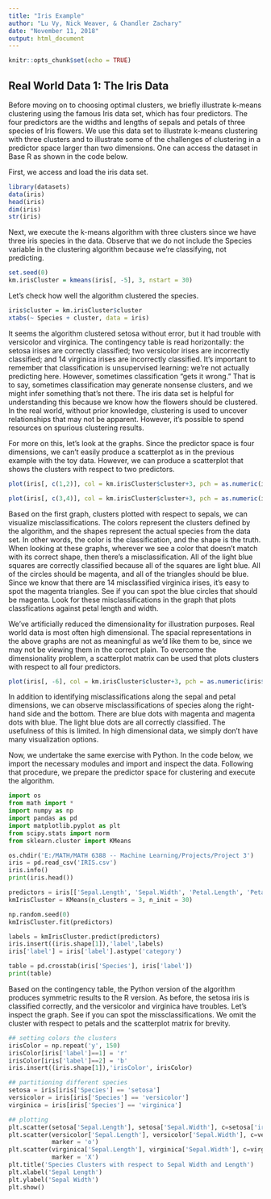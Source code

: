 ---
title: "Iris Example"
author: "Lu Vy, Nick Weaver, & Chandler Zachary"
date: "November 11, 2018"
output: html_document
---

```{r setup, include=FALSE}
knitr::opts_chunk$set(echo = TRUE)
```

## Real World Data 1: The Iris Data

Before moving on to choosing optimal clusters, we briefly illustrate k-means clustering using the famous Iris data set, which has four predictors. The four predictors are the widths and lengths of sepals and petals of three species of Iris flowers. We use this data set to illustrate k-means clustering with three clusters and to illustrate some of the challenges of clustering in a predictor space larger than two dimensions. One can access the dataset in Base R as shown in the code below.

First, we access and load the iris data set.

```{r}
library(datasets)
data(iris)
head(iris)
dim(iris)
str(iris)
```

Next, we execute the k-means algorithm with three clusters since we have three iris species in the data. Observe that we do not include the Species variable in the clustering algorithm because we're classifying, not predicting.

```{r}
set.seed(0)
km.irisCluster = kmeans(iris[, -5], 3, nstart = 30)
```

Let's check how well the algorithm clustered the species.

```{r}
iris$cluster = km.irisCluster$cluster
xtabs(~ Species + cluster, data = iris)
```

It seems the algorithm clustered setosa without error, but it had trouble with versicolor and virginica. The contingency table is read horizontally: the setosa irises are correctly classified; two versicolor irises are incorrectly classified; and 14 virginica irises are incorrectly classified. It's important to remember that classification is unsupervised learning: we're not actually predicting here. However, sometimes classification "gets it wrong." That is to say, sometimes classification may generate nonsense clusters, and we might infer something that's not there. The iris data set is helpful for understanding this because we know how the flowers should be clustered. In the real world, without prior knowledge, clustering is used to uncover relationships that may not be apparent. However, it's possible to spend resources on spurious clustering results.

For more on this, let's look at the graphs. Since the predictor space is four dimensions, we can't easily produce a scatterplot as in the previous example with the toy data. However, we can produce a scatterplot that shows the clusters with respect to two predictors.

```{r}
plot(iris[, c(1,2)], col = km.irisCluster$cluster+3, pch = as.numeric(iris$Species)+14, cex = 2, main = "Species Clusters with Respect to Sepal Length and Width")

plot(iris[, c(3,4)], col = km.irisCluster$cluster+3, pch = as.numeric(iris$Species)+14, cex = 2, main = "Species Clusters with Respect to Petal Length and Width")
```

Based on the first graph, clusters plotted with respect to sepals, we can visualize misclassifications. The colors represent the clusters defined by the algorithm, and the shapes represent the actual species from the data set. In other words, the color is the classification, and the shape is the truth. When looking at these graphs, wherever we see a color that doesn't match with its correct shape, then there's a misclassification. All of the light blue squares are correctly classified because all of the squares are light blue. All of the circles should be magenta, and all of the triangles should be blue. Since we know that there are 14 misclassified virginica irises, it's easy to spot the magenta triangles. See if you can spot the blue circles that should be magenta. Look for these misclassifications in the graph that plots classfications against petal length and width.

We've artificially reduced the dimensionality for illustration purposes. Real world data is most often high dimensional. The spacial representations in the above graphs are not as meaningful as we'd like them to be, since we may not be viewing them in the correct plain. To overcome the dimensionality problem, a scatterplot matrix can be used that plots clusters with respect to all four predictors.

```{r}
plot(iris[, -6], col = km.irisCluster$cluster+3, pch = as.numeric(iris$Species)+14, cex = 2, main = "Predicted Species by Clusters")
```

In addition to identifying misclassifications along the sepal and petal dimensions, we can observe misclassifications of species along the right-hand side and the bottom. There are blue dots with magenta and magenta dots with blue. The light blue dots are all correctly classified. The usefulness of this is limited. In high dimensional data, we simply don't have many visualization options.

Now, we undertake the same exercise with Python. In the code below, we import the necessary modules and import and inspect the data. Following that procedure, we prepare the predictor space for clustering and execute the algorithm.

```{python results = 'hide'}
import os
from math import *
import numpy as np
import pandas as pd
import matplotlib.pyplot as plt
from scipy.stats import norm
from sklearn.cluster import KMeans
```

```{python}
os.chdir('E:/MATH/MATH 6388 -- Machine Learning/Projects/Project 3')
iris = pd.read_csv('IRIS.csv')
iris.info()
print(iris.head())

predictors = iris[['Sepal.Length', 'Sepal.Width', 'Petal.Length', 'Petal.Width']]
kmIrisCluster = KMeans(n_clusters = 3, n_init = 30)

np.random.seed(0)
kmIrisCluster.fit(predictors)

labels = kmIrisCluster.predict(predictors)
iris.insert((iris.shape[1]),'label',labels)
iris['label'] = iris['label'].astype('category')

table = pd.crosstab(iris['Species'], iris['label'])
print(table)
```

Based on the contingency table, the Python version of the algorithm produces symmetric results to the R version. As before, the setosa iris is classified correctly, and the versicolor and virginica have troubles. Let's inspect the graph. See if you can spot the missclassifications. We omit the cluster with respect to petals and the scatterplot matrix for brevity.

```{python}
## setting colors the clusters
irisColor = np.repeat('y', 150)
irisColor[iris['label']==1] = 'r'
irisColor[iris['label']==2] = 'b'
iris.insert((iris.shape[1]),'irisColor', irisColor)

## partitioning different species
setosa = iris[iris['Species'] == 'setosa']
versicolor = iris[iris['Species'] == 'versicolor']
virginica = iris[iris['Species'] == 'virginica']

## plotting
plt.scatter(setosa['Sepal.Length'], setosa['Sepal.Width'], c=setosa['irisColor'], marker = '^')
plt.scatter(versicolor['Sepal.Length'], versicolor['Sepal.Width'], c=versicolor['irisColor'], \
            marker = 'o')
plt.scatter(virginica['Sepal.Length'], virginica['Sepal.Width'], c=virginica['irisColor'], \
            marker = 'X')
plt.title('Species Clusters with respect to Sepal Width and Length')
plt.xlabel('Sepal Length')
plt.ylabel('Sepal Width')
plt.show()
```